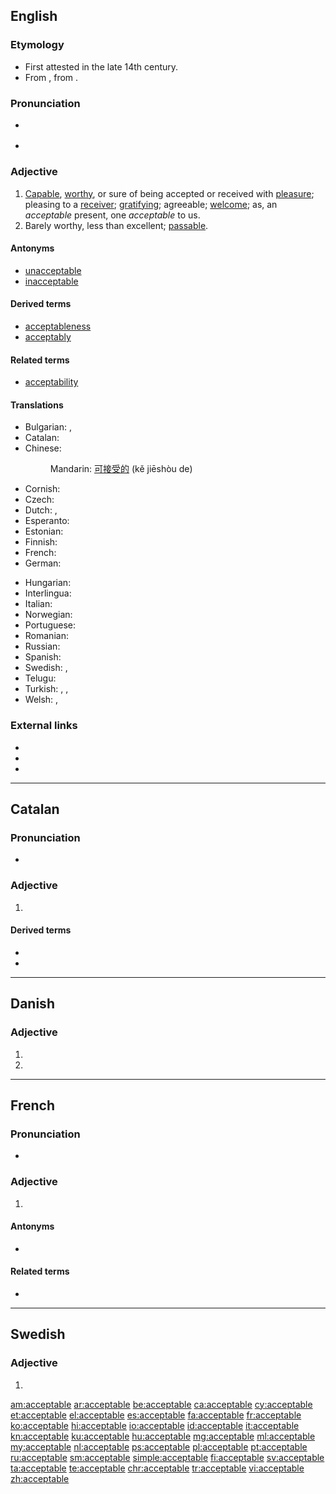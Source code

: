 ==English==

===Etymology===
* First attested in the late 14th century.
* From {{etyl|fro|en}} {{term|acceptable|lang=fro}}, from {{etyl|la|en}} {{term|acceptabilis||worthy of acceptance|lang=la}}.

===Pronunciation===
* {{a|US}} {{IPA|/æk.ˈsɛp.tə.bəl/}}
* {{audio|en-us-acceptable.ogg|Audio (US)}}

===Adjective===
{{en-adj}}

# [[capable|Capable]], [[worthy]], or sure of being accepted or received with [[pleasure]]; pleasing to a [[receiver]]; [[gratifying]]; agreeable; [[welcome]]; as, an ''acceptable'' present, one ''acceptable'' to us.
# Barely worthy, less than excellent; [[passable]].

====Antonyms====
* [[unacceptable]]
* [[inacceptable]]

====Derived terms====
* [[acceptableness]]
* [[acceptably]]

====Related terms====
* [[acceptability]]

====Translations====
{{trans-top|capable, worthy or sure of being accepted}}
* Bulgarian: {{t+|bg|приемлив}},  {{t+|bg|допустим}}
* Catalan: {{t+|ca|acceptable}}
* Chinese:
*: Mandarin: [[可]][[接受]][[的]] (kě jiēshòu de)
* Cornish: {{t-|kw|kemeradow}}
* Czech: {{t-|cs|přijatelný|m}}
* Dutch: {{t+|nl|aanvaardbaar}}, {{t+|nl|acceptabel}}
* Esperanto: {{t-|eo|akceptebla}}
* Estonian: {{t-|et|vastuvõetav}}
* Finnish: {{t-|fi|hyväksyttävä}}
* French: {{t+|fr|acceptable}}
* German: {{t+|de|annehmbar}}
{{trans-mid}}
* Hungarian: {{t+|hu|elfogadható}}
* Interlingua: {{t-|ia|acceptabile}}
* Italian: {{t+|it|accettabile}}
* Norwegian: {{t-|no|antakelig}}
* Portuguese: {{t+|pt|aceitável}}
* Romanian: {{t+|ro|acceptabil}}
* Russian: {{t+|ru|приемлемый|tr=prijémlemyj}}
* Spanish: {{t+|es|aceptable}}
* Swedish: {{t+|sv|acceptabel}}, {{t-|sv|godtagbar}}
* Telugu: {{t-|te|అంగీకార యోగ్యమైన|tr=aMgeekaara yOgyamaina}}
* Turkish: {{t-|tr|kabul edilebilir}}, {{t+|tr|uygun}}, {{t+|tr|makbul}}
* Welsh: {{t+|cy|cymeradwy}}, {{t+|cy|derbyniol}}
{{trans-bottom}}

===External links===
* {{R:Webster 1913}}
* {{R:Century 1911}}
* {{R:OneLook}}

----

==Catalan==

===Pronunciation===
* {{rhymes|aβɫə|lang=ca}}

===Adjective===
{{ca-adj|mf}}

# {{l/en|acceptable}}

====Derived terms====
* {{l/ca|acceptablement}}
* {{l/ca|inacceptable}}

----

==Danish==

===Adjective===
{{head|da|adjective form}}

# {{form of|definite|acceptabel|lang=da}}
# {{form of|plural|acceptabel|lang=da}}

----

==French==

===Pronunciation===
* {{audio|Fr-acceptable.ogg|Audio}}

===Adjective===
{{fr-adj|mf}}

# {{l/en|acceptable}}

====Antonyms====
* {{l/fr|inacceptable}}

====Related terms====
* {{l/fr|accepter}}

----

==Swedish==

===Adjective===
{{head|sv|adjective form}}

# {{sv-adj-form-abs-def-m|acceptabel}}

[[am:acceptable]]
[[ar:acceptable]]
[[be:acceptable]]
[[ca:acceptable]]
[[cy:acceptable]]
[[et:acceptable]]
[[el:acceptable]]
[[es:acceptable]]
[[fa:acceptable]]
[[fr:acceptable]]
[[ko:acceptable]]
[[hi:acceptable]]
[[io:acceptable]]
[[id:acceptable]]
[[it:acceptable]]
[[kn:acceptable]]
[[ku:acceptable]]
[[hu:acceptable]]
[[mg:acceptable]]
[[ml:acceptable]]
[[my:acceptable]]
[[nl:acceptable]]
[[ps:acceptable]]
[[pl:acceptable]]
[[pt:acceptable]]
[[ru:acceptable]]
[[sm:acceptable]]
[[simple:acceptable]]
[[fi:acceptable]]
[[sv:acceptable]]
[[ta:acceptable]]
[[te:acceptable]]
[[chr:acceptable]]
[[tr:acceptable]]
[[vi:acceptable]]
[[zh:acceptable]]